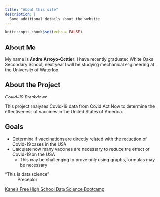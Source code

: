 ```yaml
---
title: "About this site"
description: |
  Some additional details about the website
---
```


```r
knitr::opts_chunk$set(echo = FALSE)
```

## About Me
My name is **Andre Arroyo-Cottier**. I have recently graduated White Oaks Secondary School, next year I will be studying mechanical engineering at the University of Waterloo. 

## About the Project

*Covid-19 Breakdown*

This project analyses Covid-19 data from Covid Act Now to determine the effectiveness of vaccines in the United States of America.

## Goals
* Determine if vaccinations are directly related with the reduction of Covid-19 cases in the USA
* Calculate how many vaccines are necessary to reduce the effect of Covid-19 on the USA
  + This may be challenging to prove only using graphs, formulas may be necessary


"This is data science"
~ Preceptor

[Kane's Free High School Data Science Bootcamp](https://bootcamp.davidkane.info/)
